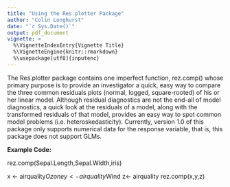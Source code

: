 ```yaml
---
title: "Using the Res.plotter Package"
author: "Colin Longhurst"
date: "`r Sys.Date()`"
output: pdf_document
vignette: >
  %\VignetteIndexEntry{Vignette Title}
  %\VignetteEngine{knitr::rmarkdown}
  %\usepackage[utf8]{inputenc}
---
```


The Res.plotter package contains one imperfect function, rez.comp() whose primary purpose is to provide an investigator a quick, easy way to compare the three common residuals plots (normal, logged, square-rooted) of his or her linear model.  Although residual diagnostics are not the end-all of model diagnostics, a quick look at the residuals of a model, along with the transformed residuals of that model, provides an easy way to spot common model problems (i.e. heteroskedasticity).  Currently, version 1.0 of this package only supports numerical data for the response variable, that is, this package does not support GLMs. 

**Example Code:**

rez.comp(Sepal.Length,Sepal.Width,iris) 

x <- airquality$Ozone
y <- airquality$Wind
z<- airquality
rez.comp(x,y,z)




